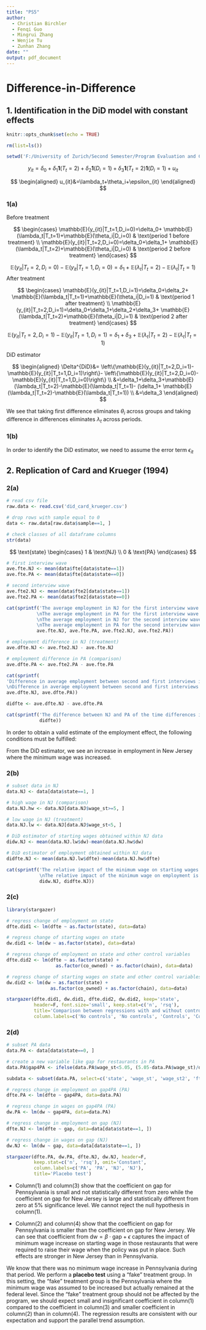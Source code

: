 ```yaml
---
title: "PS5"
author:
  - Christian Birchler
  - Fenqi Guo
  - Mingrui Zhang
  - Wenjie Tu
  - Zunhan Zhang
date: ""
output: pdf_document
---
```


\begin{center}
Names are listed in alphabetical order
\end{center}

# Difference-in-Difference

## 1. Identification in the DiD model with constant effects

```r
knitr::opts_chunk$set(echo = TRUE)

rm(list=ls())

setwd('F:/University of Zurich/Second Semester/Program Evaluation and Causal Inference/PS5')
```

$$
y_{it}=\delta_0+\delta_1\pmb{1}(T_t=2)+\delta_2\pmb{1}(D_i=1)+
\delta_3\pmb{1}(T_t=2)\pmb{1}(D_i=1)+u_{it}
$$

$$
\begin{aligned}
u_{it}&=\lambda_t+\theta_i+\epsilon_{it}
\end{aligned}
$$

### 1(a)

Before treatment

$$
\begin{cases}
\mathbb{E}(y_{it}|T_t=1,D_i=0)=\delta_0+
\mathbb{E}(\lambda_t|T_t=1)+\mathbb{E}(\theta_i|D_i=0) & 
\text{period 1 before treatment}
\\
\mathbb{E}(y_{it}|T_t=2,D_i=0)=\delta_0+\delta_1+
\mathbb{E}(\lambda_t|T_t=2)+\mathbb{E}(\theta_i|D_i=0) & 
\text{period 2 before treatment}
\end{cases}
$$

$$
\mathbb{E}(y_{it}|T_t=2,D_i=0)-\mathbb{E}(y_{it}|T_t=1,D_i=0)=\delta_1+
\mathbb{E}(\lambda_t|T_t=2)-\mathbb{E}(\lambda_t|T_t=1)
$$
After treatment

$$
\begin{cases}
\mathbb{E}(y_{it}|T_t=1,D_i=1)=\delta_0+\delta_2+
\mathbb{E}(\lambda_t|T_t=1)+\mathbb{E}(\theta_i|D_i=1) &
\text{period 1 after treatment}
\\
\mathbb{E}(y_{it}|T_t=2,D_i=1)=\delta_0+\delta_1+\delta_2+\delta_3+
\mathbb{E}(\lambda_t|T_t=2)+\mathbb{E}(\theta_i|D_i=1) &
\text{period 2 after treatment}
\end{cases}
$$

$$
\mathbb{E}(y_{it}|T_t=2,D_i=1)-\mathbb{E}(y_{it}|T_t=1,D_i=1)=\delta_1+\delta_3+
\mathbb{E}(\lambda_t|T_t=2)-\mathbb{E}(\lambda_t|T_t=1)
$$

DiD estimator

$$
\begin{aligned}
\Delta^{DiD}&=
\left\{\mathbb{E}(y_{it}|T_t=2,D_i=1)-\mathbb{E}(y_{it}|T_t=1,D_i=1)\right\}-
\left\{\mathbb{E}(y_{it}|T_t=2,D_i=0)-\mathbb{E}(y_{it}|T_t=1,D_i=0)\right\} \\
&=\delta_1+\delta_3+\mathbb{E}(\lambda_t|T_t=2)-\mathbb{E}(\lambda_t|T_t=1)-
(\delta_1+
\mathbb{E}(\lambda_t|T_t=2)-\mathbb{E}(\lambda_t|T_t=1)) \\
&=\delta_3
\end{aligned}
$$

We see that taking first difference eliminates $\theta_i$ across groups and taking difference in differences eliminates $\lambda_t$ across periods.

### 1(b)

In order to identify the DiD estimator, we need to assume the error term $\epsilon_{it}$ 

\begin{itemize}
\item $\mathbb{E}(\epsilon_{it})=0$. The error term has a zero mean.
\item $Cov(\epsilon_{it},T_t)=0$. The error term is uncorrelated with the period-specific term.
\item $Cov(\epsilon_{it},D_i)=0$. The error term is uncorrelated with the group-specific term.
\item $Cov(\epsilon_{it},T_t,D_i)=0$. This ensures that period-specific term and group-specific term are uncorrelated with each other.
\end{itemize}

## 2. Replication of Card and Krueger (1994)

### 2(a)

```r
# read csv file
raw.data <- read.csv('did_card_krueger.csv')

# drop rows with sample equal to 0
data <- raw.data[raw.data$sample==1, ]
```

```r
# check classes of all dataframe columns
str(data)
```


$$
\text{state}
\begin{cases}
1 & \text{NJ} \\
0 & \text{PA}
\end{cases}
$$

```r
# first interview wave
ave.fte.NJ <- mean(data$fte[data$state==1])
ave.fte.PA <- mean(data$fte[data$state==0])

# second interview wave
ave.fte2.NJ <- mean(data$fte2[data$state==1])
ave.fte2.PA <- mean(data$fte2[data$state==0])

cat(sprintf('The average employment in NJ for the first interview wave is %.2f
           \nThe average employment in PA for the first interview wave is %.2f
           \nThe average employment in NJ for the second interview wave is %.2f
           \nThe average employment in PA for the second interview wave is %.2f', 
           ave.fte.NJ, ave.fte.PA, ave.fte2.NJ, ave.fte2.PA))
```

```r
# employment difference in NJ (treatment)
ave.dfte.NJ <- ave.fte2.NJ - ave.fte.NJ

# employment difference in PA (comparison)
ave.dfte.PA <- ave.fte2.PA - ave.fte.PA

cat(sprintf(
'Difference in average employment between second and first interviews in NJ is %.2f
\nDifference in average employment between second and first interviews in PA is %.2f', 
ave.dfte.NJ, ave.dfte.PA))
```

```r
didfte <- ave.dfte.NJ - ave.dfte.PA

cat(sprintf('The difference between NJ and PA of the time differences is %.2f', 
            didfte))
```

In order to obtain a valid estimate of the employment effect, the following conditions must be fulfilled:
\begin{itemize}
\item Treatment (minimum wage increase) unrelated to outcome (employment) at baseline. In other words, the allocation of treatment was not determined by outcome.
\item Parallel Trend Assumption. In the absence of treatment, the difference between the treatment group (NJ) and the comparison group (PA) is constant over time.
\item Stable Unit Treatment Value Assumption. The potential outcomes for any unit do not vary with the treatments assigned to other units. For each unit, there is no different forms or versions of each treatment level, which lead to different potential outcomes.
\end{itemize}

From the DiD estimator, we see an increase in employment in New Jersey where the minimum wage was increased.

### 2(b)

```r
# subset data in NJ
data.NJ <- data[data$state==1, ]

# high wage in NJ (comparison)
data.NJ.hw <- data.NJ[data.NJ$wage_st>=5, ]

# low wage in NJ (treatment)
data.NJ.lw <- data.NJ[data.NJ$wage_st<5, ]

# DiD estimator of starting wages obtained within NJ data
didw.NJ <- mean(data.NJ.lw$dw)-mean(data.NJ.hw$dw)

# DiD estimator of employment obtained within NJ data
didfte.NJ <- mean(data.NJ.lw$dfte)-mean(data.NJ.hw$dfte)

cat(sprintf('The relative impact of the minimum wage on starting wages is %.2f
            \nThe relative impact of the minimum wage on employment is %.2f', 
            didw.NJ, didfte.NJ))
```

### 2(c)

```r
library(stargazer)
```

```r
# regress change of employment on state 
dfte.did1 <- lm(dfte ~ as.factor(state), data=data)

# regress change of starting wages on state
dw.did1 <- lm(dw ~ as.factor(state), data=data)

# regress change of employment on state and other control variables
dfte.did2 <- lm(dfte ~ as.factor(state) + 
                  as.factor(co_owned) + as.factor(chain), data=data)

# regress change of starting wages on state and other control variables
dw.did2 <- lm(dw ~ as.factor(state) + 
                as.factor(co_owned) + as.factor(chain), data=data)

stargazer(dfte.did1, dw.did1, dfte.did2, dw.did2, keep='state', 
          header=F, font.size='small', keep.stat=c('n', 'rsq'), 
          title='Comparison between regressions with and without control variables', 
          column.labels=c('No controls', 'No controls', 'Controls', 'Controls'))
```
\begin{itemize}
\item As we can see from column(1) to column(3), the DiD estimate of the employment slightly decreases while the standard errors slightly increase. Both estimates are consistent with the estimate (2.30) obtained in 2(a).
\item As we can see from column(2) to column(4), the DiD estimate of the wage remains the same while the standard errors slightly decrease. Both estimates are smaller than the estimate (0.62) obtained in 2(b).
\end{itemize}


### 2(d)

```r
# subset PA data
data.PA <- data[data$state==0, ]

# create a new variable like gap for restaurants in PA
data.PA$gap4PA <- ifelse(data.PA$wage_st<5.05, (5.05-data.PA$wage_st)/data.PA$wage_st, 0)
```

```r
subdata <- subset(data.PA, select=c('state', 'wage_st', 'wage_st2', 'fte', 'fte2', 'dfte', 'dw', 'gap', 'gap4PA'))
```


```r
# regress change in employment on gap4PA (PA)
dfte.PA <- lm(dfte ~ gap4PA, data=data.PA)

# regress change in wages on gap4PA (PA)
dw.PA <- lm(dw ~ gap4PA, data=data.PA)

# regress change in employment on gap (NJ)
dfte.NJ <- lm(dfte ~ gap, data=data[data$state==1, ])

# regress change in wages on gap (NJ)
dw.NJ <- lm(dw ~ gap, data=data[data$state==1, ])

stargazer(dfte.PA, dw.PA, dfte.NJ, dw.NJ, header=F, 
          keep.stat=c('n', 'rsq'), omit='Constant', 
          column.labels=c('PA', 'PA', 'NJ', 'NJ'), 
          title='Placebo test')
```

* Column(1) and column(3) show that the coefficient on gap for Pennsylvania is small and not statistically different from zero while the coefficient on gap for New Jersey is large and statistically different from zero at 5% significance level. We cannot reject the null hypothesis in column(1). 

* Column(2) and column(4) show that the coefficient on gap for Pennsylvania is smaller than the coefficient on gap for New Jersey. We can see that coefficient from $\text{dw}=\beta\cdot\text{gap}+\epsilon$ captures the impact of minimum wage increase on starting wage in those restaurants that were required to raise their wage when the policy was put in place. Such effects are stronger in New Jersey than in Pennsylvania.


We know that there was no minimum wage increase in Pennsylvania during that period. We perform a **placebo test** using a "fake" treatment group. In this setting, the "fake" treatment group is the Pennsylvania where the minimum wage was assumed to be increased but actually remained at the federal level. Since the "fake" treatment group should not be affected by the program, we should expect small and insignificant coefficient in column(1) compared to the coefficient in column(3) and smaller coefficient in column(2) than in column(4). The regression results are consistent with our expectation and support the parallel trend assumption.



